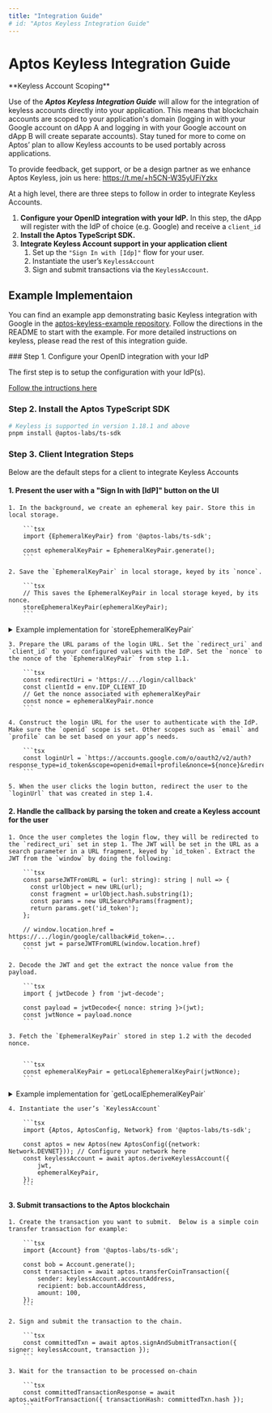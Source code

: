 ```yaml
---
title: "Integration Guide"
# id: "Aptos Keyless Integration Guide"
---
```


# Aptos Keyless Integration Guide

<Callout type="info">
  **Keyless Account Scoping**

  Use of the **_Aptos Keyless Integration Guide_** will allow for the integration of keyless accounts directly into your application. This means that blockchain accounts are scoped to your application's domain (logging in with your Google account on dApp A and logging in with your Google account on dApp B will create separate accounts). Stay tuned for more to come on Aptos’ plan to allow Keyless accounts to be used portably across applications.

  To provide feedback, get support, or be a design partner as we enhance Aptos Keyless, join us here: https://t.me/+h5CN-W35yUFiYzkx
</Callout>

At a high level, there are three steps to follow in order to integrate Keyless Accounts.

1. **Configure your OpenID integration with your IdP.** In this step, the dApp will register with the IdP of choice (e.g. Google) and receive a `client_id`
2. **Install the Aptos TypeScript SDK.**
3. **Integrate Keyless Account support in your application client**
   1. Set up the `"Sign In with [Idp]"` flow for your user.
   2. Instantiate the user’s `KeylessAccount`
   3. Sign and submit transactions via the `KeylessAccount`.

## Example Implementaion

You can find an example app demonstrating basic Keyless integration with Google in the [aptos-keyless-example repository](https://github.com/aptos-labs/aptos-keyless-example/). Follow the directions in the README to start with the example. For more detailed instructions on keyless, please read the rest of this integration guide.

<Steps>
### Step 1. Configure your OpenID integration with your IdP

The first step is to setup the configuration with your IdP(s).

[Follow the intructions here](oidc-support.md)

### Step 2. Install the Aptos TypeScript SDK

```bash
# Keyless is supported in version 1.18.1 and above
pnpm install @aptos-labs/ts-sdk
```

### Step 3. Client Integration Steps

Below are the default steps for a client to integrate Keyless Accounts

#### 1. Present the user with a "Sign In with [IdP]" button on the UI

    1. In the background, we create an ephemeral key pair. Store this in local storage.

        ```tsx
        import {EphemeralKeyPair} from '@aptos-labs/ts-sdk';

        const ephemeralKeyPair = EphemeralKeyPair.generate();
        ```

    2. Save the `EphemeralKeyPair` in local storage, keyed by its `nonce`.

        ```tsx
        // This saves the EphemeralKeyPair in local storage keyed, by its nonce.
        storeEphemeralKeyPair(ephemeralKeyPair);
        ```

<details>
<summary>Example implementation for `storeEphemeralKeyPair`</summary>

:::tip
This implementation is an example of how to store the `EphemeralKeyPair` in local storage using the nonce as the key. Different implementations may be used according to your application's needs.
:::

```typescript
/**
 * Stored ephemeral key pairs in localStorage (nonce -> ephemeralKeyPair)
 */
export type StoredEphemeralKeyPairs = { [nonce: string]: EphemeralKeyPair };

/**
 * Retrieve all ephemeral key pairs from localStorage and decode them. The new ephemeral key pair
 * is then stored in localStorage with the nonce as the key.
 */
export const storeEphemeralKeyPair = (
  ephemeralKeyPair: EphemeralKeyPair,
): void => {
  // Retrieve the current ephemeral key pairs from localStorage
  const accounts = getLocalEphemeralKeyPairs();

  // Store the new ephemeral key pair in localStorage
  accounts[ephemeralKeyPair.nonce] = ephemeralKeyPair;
  localStorage.setItem(
    "ephemeral-key-pairs",
    encodeEphemeralKeyPairs(accounts),
  );
};

/**
 * Retrieve all ephemeral key pairs from localStorage and decode them.
 */
export const getLocalEphemeralKeyPairs = (): StoredEphemeralKeyPairs => {
  const rawEphemeralKeyPairs = localStorage.getItem("ephemeral-key-pairs");
  try {
    return rawEphemeralKeyPairs
      ? decodeEphemeralKeyPairs(rawEphemeralKeyPairs)
      : {};
  } catch (error) {
    // eslint-disable-next-line no-console
    console.warn(
      "Failed to decode ephemeral key pairs from localStorage",
      error,
    );
    return {};
  }
};

/**
 * Encoding for the EphemeralKeyPair class to be stored in localStorage
 */
const EphemeralKeyPairEncoding = {
  decode: (e: any) => EphemeralKeyPair.fromBytes(e.data),
  encode: (e: EphemeralKeyPair) => ({
    __type: "EphemeralKeyPair",
    data: e.bcsToBytes(),
  }),
};

/**
 * Stringify the ephemeral key pairs to be stored in localStorage
 */
export const encodeEphemeralKeyPairs = (
  keyPairs: StoredEphemeralKeyPairs,
): string =>
  JSON.stringify(keyPairs, (_, e) => {
    if (typeof e === "bigint") return { __type: "bigint", value: e.toString() };
    if (e instanceof Uint8Array)
      return { __type: "Uint8Array", value: Array.from(e) };
    if (e instanceof EphemeralKeyPair)
      return EphemeralKeyPairEncoding.encode(e);
    return e;
  });

/**
 * Parse the ephemeral key pairs from a string
 */
export const decodeEphemeralKeyPairs = (
  encodedEphemeralKeyPairs: string,
): StoredEphemeralKeyPairs =>
  JSON.parse(encodedEphemeralKeyPairs, (_, e) => {
    if (e && e.__type === "bigint") return BigInt(e.value);
    if (e && e.__type === "Uint8Array") return new Uint8Array(e.value);
    if (e && e.__type === "EphemeralKeyPair")
      return EphemeralKeyPairEncoding.decode(e);
    return e;
  });
```

</details>

    3. Prepare the URL params of the login URL. Set the `redirect_uri` and `client_id` to your configured values with the IdP. Set the `nonce` to the nonce of the `EphemeralKeyPair` from step 1.1.

        ```tsx
        const redirectUri = 'https://.../login/callback'
        const clientId = env.IDP_CLIENT_ID
        // Get the nonce associated with ephemeralKeyPair
        const nonce = ephemeralKeyPair.nonce
        ```

    4. Construct the login URL for the user to authenticate with the IdP. Make sure the `openid` scope is set. Other scopes such as `email` and `profile` can be set based on your app’s needs.

        ```tsx
        const loginUrl = `https://accounts.google.com/o/oauth2/v2/auth?response_type=id_token&scope=openid+email+profile&nonce=${nonce}&redirect_uri=${redirectUri}&client_id=${clientId}`
        ```

    5. When the user clicks the login button, redirect the user to the `loginUrl` that was created in step 1.4.

#### 2. Handle the callback by parsing the token and create a Keyless account for the user

    1. Once the user completes the login flow, they will be redirected to the `redirect_uri` set in step 1. The JWT will be set in the URL as a search parameter in a URL fragment, keyed by `id_token`. Extract the JWT from the `window` by doing the following:

        ```tsx
        const parseJWTFromURL = (url: string): string | null => {
          const urlObject = new URL(url);
          const fragment = urlObject.hash.substring(1);
          const params = new URLSearchParams(fragment);
          return params.get('id_token');
        };

        // window.location.href = https://.../login/google/callback#id_token=...
        const jwt = parseJWTFromURL(window.location.href)
        ```

    2. Decode the JWT and get the extract the nonce value from the payload.

        ```tsx
        import { jwtDecode } from 'jwt-decode';

        const payload = jwtDecode<{ nonce: string }>(jwt);
        const jwtNonce = payload.nonce
        ```

    3. Fetch the `EphemeralKeyPair` stored in step 1.2 with the decoded nonce.


        ```tsx
        const ephemeralKeyPair = getLocalEphemeralKeyPair(jwtNonce);
        ```

<details>
<summary>Example implementation for `getLocalEphemeralKeyPair`</summary>

:::tip
This implementation is an example of how to retrieve the `EphemeralKeyPair` from local storage using the nonce as the key. Different implementations may be used according to your application's needs. It is important that you validate the expiry timestamp of the ephemeral key pair to ensure that it is still valid.
:::

```typescript
/**
 * Stored ephemeral key pairs in localStorage (nonce -> ephemeral key pair)
 */
export type StoredEphemeralKeyPairs = { [nonce: string]: EphemeralKeyPair };

/**
 * Retrieve the ephemeral key pair with the given nonce from localStorage.
 */
export const getLocalEphemeralKeyPair = (
  nonce: string,
): EphemeralKeyPair | null => {
  const keyPairs = getLocalEphemeralKeyPairs();

  // Get the account with the given nonce (the generated nonce of the ephemeral key pair may not match
  // the nonce in localStorage), so we need to validate it before returning it (implementation specific).
  const ephemeralKeyPair = keyPairs[nonce];
  if (!ephemeralKeyPair) return null;

  // If the account is valid, return it, otherwise remove it from the device and return null
  return validateEphemeralKeyPair(nonce, ephemeralKeyPair);
};

/**
 * Retrieve all ephemeral key pairs from localStorage and decode them.
 */
export const getLocalEphemeralKeyPairs = (): StoredEphemeralKeyPairs => {
  const rawEphemeralKeyPairs = localStorage.getItem("ephemeral-key-pairs");
  try {
    return rawEphemeralKeyPairs
      ? decodeEphemeralKeyPairs(rawEphemeralKeyPairs)
      : {};
  } catch (error) {
    console.warn(
      "Failed to decode ephemeral key pairs from localStorage",
      error,
    );
    return {};
  }
};

/**
 * Validate the ephemeral key pair with the given nonce and the expiry timestamp. If the nonce does not match
 * the generated nonce of the ephemeral key pair, the ephemeral key pair is removed from localStorage. This is
 * to validate that the nonce algorithm is the same (e.g. if the nonce algorithm changes).
 */
export const validateEphemeralKeyPair = (
  nonce: string,
  ephemeralKeyPair: EphemeralKeyPair,
): EphemeralKeyPair | null => {
  // Check the nonce and the expiry timestamp of the account to see if it is valid
  if (
    nonce === ephemeralKeyPair.nonce &&
    ephemeralKeyPair.expiryDateSecs > BigInt(Math.floor(Date.now() / 1000))
  ) {
    return ephemeralKeyPair;
  }
  removeEphemeralKeyPair(nonce);
  return null;
};

/**
 * Remove the ephemeral key pair with the given nonce from localStorage.
 */
export const removeEphemeralKeyPair = (nonce: string): void => {
  const keyPairs = getLocalEphemeralKeyPairs();
  delete keyPairs[nonce];
  localStorage.setItem(
    "ephemeral-key-pairs",
    encodeEphemeralKeyPairs(keyPairs),
  );
};
```

</details>

    4. Instantiate the user’s `KeylessAccount`

        ```tsx
        import {Aptos, AptosConfig, Network} from '@aptos-labs/ts-sdk';

        const aptos = new Aptos(new AptosConfig({network: Network.DEVNET})); // Configure your network here
        const keylessAccount = await aptos.deriveKeylessAccount({
            jwt,
            ephemeralKeyPair,
        });
        ```

#### 3. Submit transactions to the Aptos blockchain

    1. Create the transaction you want to submit.  Below is a simple coin transfer transaction for example:

        ```tsx
        import {Account} from '@aptos-labs/ts-sdk';

        const bob = Account.generate();
        const transaction = await aptos.transferCoinTransaction({
            sender: keylessAccount.accountAddress,
            recipient: bob.accountAddress,
            amount: 100,
        });
        ```

    2. Sign and submit the transaction to the chain.

        ```tsx
        const committedTxn = await aptos.signAndSubmitTransaction({ signer: keylessAccount, transaction });
        ```

    3. Wait for the transaction to be processed on-chain

        ```tsx
        const committedTransactionResponse = await aptos.waitForTransaction({ transactionHash: committedTxn.hash });
        ```
</Steps>